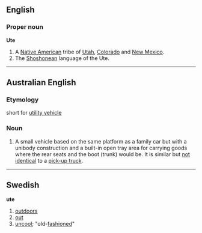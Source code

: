 ==English==
===Proper noun===
'''Ute'''
# A [[Native American]] tribe of [[Utah]], [[Colorado]] and [[New Mexico]].
# The [[Shoshonean]] language of the Ute.

----

==Australian English==
===Etymology===
short for [[utility vehicle]]
===Noun===
# A small vehicle based on the same platform as a family car but with a unibody construction and a built-in open tray area for carrying goods where the rear seats and the boot (trunk) would be.  It is similar but [http://en.wikipedia.org/wiki/Talk:Australian_Vocabulary#A_ute_is_not_a_pickup_truck not identical] to a [[pick-up truck]].

----
==Swedish==
'''ute'''

#[[outdoors]]
#[[out]]
#[[uncool]]; "old-[[fashion]]ed"